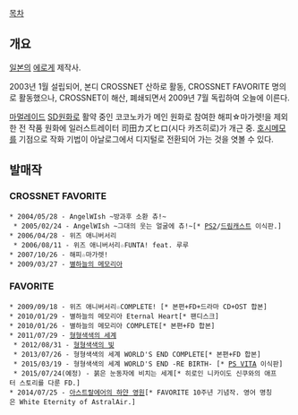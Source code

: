 [[목차]]

== 개요 ==
[[일본]]의 [[에로게]] 제작사.

2003년 1월 설립되어, 본디 CROSSNET 산하로 활동, CROSSNET FAVORITE 명의로 활동했으나, CROSSNET이 해산, 폐쇄되면서 2009년 7월 독립하여 오늘에 이른다.

[[마멀레이드]] [[SD]]원화로 활약 중인 코코노카가 메인 원화로 참여한 해피☆마가렛!을 제외한 전 작품 원화에 일러스트레이터 司田カズヒロ(시다 카즈히로)가 개근 중. [[호시메모]]를 기점으로 작화 기법이 아날로그에서 디지털로 전환되어 가는 것을 엿볼 수 있다.

== 발매작 ==
=== CROSSNET FAVORITE ===
 * 2004/05/28 - AngelWIsh ~방과후 소환 츄!~
  * 2005/02/24 - AngelWIsh ~그대의 웃는 얼굴에 츄!~[* [[PS2]]/[[드림캐스트]] 이식판.]
 * 2006/04/28 - 위즈 애니버서리
  * 2006/08/11 - 위즈 애니버서리☆FUNTA! feat. 루루
 * 2007/10/26 - 해피☆마가렛!
 * 2009/03/27 - [[별하늘의 메모리아]]

=== FAVORITE ===
 * 2009/09/18 - 위즈 애니버서리☆COMPLETE! [* 본편+FD+드라마 CD+OST 합본]
 * 2010/01/29 - 별하늘의 메모리아 Eternal Heart[* 팬디스크]
 * 2010/01/26 - 별하늘의 메모리아 COMPLETE[* 본편+FD 합본]
 * 2011/07/29 - [[형형색색의 세계]]
  * 2012/08/31 - [[형형색색의 빛]]
  * 2013/07/26 - 형형색색의 세계 WORLD'S END COMPLETE[* 본편+FD 합본]
  * 2015/03/19 - 형형색색의 세계 WORLD'S END -RE BIRTH- [* [[PS VITA]] 이식판]
  * 2015/07/24(예정) - 붉은 눈동자에 비치는 세계[* 히로인 니카이도 신쿠와의 애프터 스토리를 다룬 FD.]
 * 2014/07/25 - [[아스트랄에어의 하얀 영원]][* FAVORITE 10주년 기념작. 영어 명칭은 White Eternity of AstralAir.]
